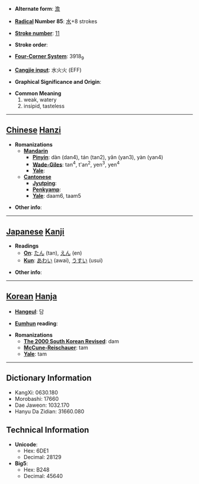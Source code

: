 * '''Alternate form''': [[澹]]

* '''[[Wiktionary:Chinese radical index| Radical]] Number 85''': [[Wiktionary:Chinese radical index 水|水]]+8 strokes

* '''[[Wiktionary:Chinese total strokes index|Stroke number]]''': [[Wiktionary:Chinese total strokes index 11|11]]

* '''Stroke order''': 

* '''[[Wiktionary:Chinese four corner index|Four-Corner System]]''': 3918<sub>9</sub>

* '''[[Wiktionary:Chinese Cangjie index|Cangjie input]]''': 水火火 (EFF)

* '''Graphical Significance and Origin''': 

* '''Common Meaning'''
*#weak, watery
*# insipid, tasteless


----

== [[Chinese]] [[Hanzi]] ==

* '''Romanizations'''
** '''[[Mandarin]]'''
*** '''[[Pinyin]]''': dàn (dan4), tán (tan2), yǎn (yan3), yàn (yan4)
*** '''[[Wade-Giles]]''': tan<sup>4</sup>, t'an<sup>2</sup>, yen<sup>3</sup>, yen<sup>4</sup>
*** '''[[Yale]]''': 
** '''[[Cantonese]]'''
*** '''[[Jyutping]]''':
*** '''[[Penkyamp]]''': 
*** '''[[Yale]]''': daam6, taam5

* '''Other info''': 

----

== [[Japanese]] [[Kanji]] ==

* '''Readings'''
** '''[[On]]''': [[たん]] (tan), [[えん]] (en)
** '''[[Kun]]''': [[あわい]] (awai), [[うすい]] (usui)

* '''Other info''':  

----

== [[Korean]] [[Hanja]] ==

* '''[[Hangeul]]''': 담

* '''[[Eumhun]] reading''': 

* '''Romanizations'''
** '''[[The 2000 South Korean Revised Romanization|The 2000 South Korean Revised]]''': dam
** '''[[McCune-Reischauer]]''': tam
** '''[[Yale]]''': tam

----

== Dictionary Information ==

* KangXi: 0630.180
* Morobashi: 17660
* Dae Jaweon: 1032.170
* Hanyu Da Zidian: 31660.080

== Technical Information ==

* '''Unicode''':
** Hex: 6DE1
** Decimal: 28129
* '''Big5''':
** Hex: B248
** Decimal: 45640